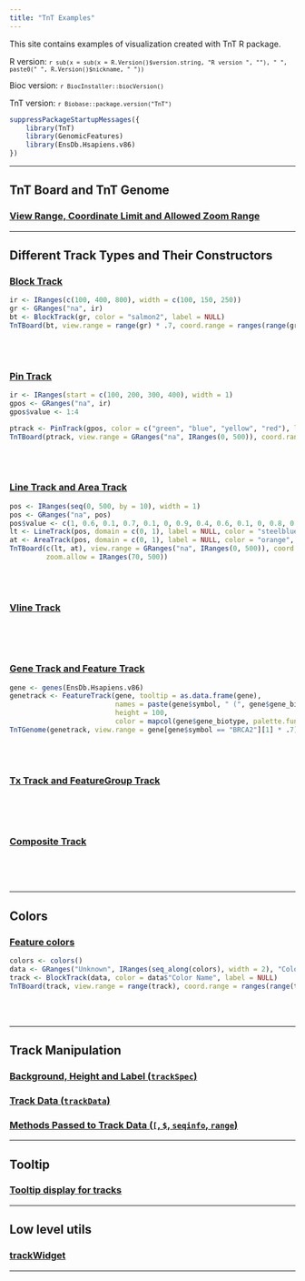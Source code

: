 ```yaml
---
title: "TnT Examples"
---
```


This site contains examples of visualization created with TnT R package.

R version: <code>`r sub(x = sub(x = R.Version()$version.string, "R version ", ""), " ", paste0(" ", R.Version()$nickname, " "))`</code>

Bioc version: <code>`r BiocInstaller::biocVersion()`</code>

TnT version: <code>`r Biobase::package.version("TnT")`</code>


```r
suppressPackageStartupMessages({
    library(TnT)
    library(GenomicFeatures)
    library(EnsDb.Hsapiens.v86)
})
```

------

## TnT Board and TnT Genome

### [View Range, Coordinate Limit and Allowed Zoom Range]()


------

## Different Track Types and Their Constructors

### [Block Track](tracktype-BlockTrack.html)

```r
ir <- IRanges(c(100, 400, 800), width = c(100, 150, 250))
gr <- GRanges("na", ir)
bt <- BlockTrack(gr, color = "salmon2", label = NULL)
TnTBoard(bt, view.range = range(gr) * .7, coord.range = ranges(range(gr)) * .5)
```

<br> </br>

### [Pin Track](tracktype-PinTrack.html)

```r
ir <- IRanges(start = c(100, 200, 300, 400), width = 1)
gpos <- GRanges("na", ir)
gpos$value <- 1:4

ptrack <- PinTrack(gpos, color = c("green", "blue", "yellow", "red"), label = NULL)
TnTBoard(ptrack, view.range = GRanges("na", IRanges(0, 500)), coord.range = IRanges(0, 500))
```

<br> </br>

### [Line Track and Area Track](tracktype-LineTrack-AreaTrack.html)

```r
pos <- IRanges(seq(0, 500, by = 10), width = 1)
pos <- GRanges("na", pos)
pos$value <- c(1, 0.6, 0.1, 0.7, 0.1, 0, 0.9, 0.4, 0.6, 0.1, 0, 0.8, 0.4,  0.5, 0.3, 0.2, 0.3, 0.8, 0.1, 0.8, 0.1, 0, 1, 0.3, 0, 0.9, 1,  0.6, 0.6, 0.1, 0.9, 0.3, 0.7, 0.2, 0.2, 0.6, 0.1, 0, 1, 0.6,  0.1, 0.5, 0.2, 0.4, 0, 1, 0, 0.4, 0.6, 0.5, 0)
lt <- LineTrack(pos, domain = c(0, 1), label = NULL, color = "steelblue", height = 40)
at <- AreaTrack(pos, domain = c(0, 1), label = NULL, color = "orange", height = 40)
TnTBoard(c(lt, at), view.range = GRanges("na", IRanges(0, 500)), coord.range = IRanges(0, 500),
         zoom.allow = IRanges(70, 500))
```

<br> </br>

### [Vline Track](tracktype-VlineTrack.html)

```r
```

<br> </br>

### [Gene Track and Feature Track](tracktype-GeneTrack.html)

```r
gene <- genes(EnsDb.Hsapiens.v86)
genetrack <- FeatureTrack(gene, tooltip = as.data.frame(gene),
                          names = paste(gene$symbol, " (", gene$gene_biotype, ")", sep = ""),
                          height = 100,
                          color = mapcol(gene$gene_biotype, palette.fun = grDevices::rainbow))
TnTGenome(genetrack, view.range = gene[gene$symbol == "BRCA2"][1] * .7)
```

<br> </br>

### [Tx Track and FeatureGroup Track](tracktype-TxTrack.html)

```r
```

<br> </br>


### [Composite Track](track-CompositeTrack.html)

```r
```

<br> </br>

------

## Colors

### [Feature colors](track-colors.html)


```r
colors <- colors()
data <- GRanges("Unknown", IRanges(seq_along(colors), width = 2), "Color Name" = colors)
track <- BlockTrack(data, color = data$"Color Name", label = NULL)
TnTBoard(track, view.range = range(track), coord.range = ranges(range(track)))
```

<br> </br>


------

## Track Manipulation

### [Background, Height and Label (`trackSpec`)]()

### [Track Data (`trackData`)]()

### [Methods Passed to Track Data (`[`, `$`, `seqinfo`, `range`)]()

------

## Tooltip

### [Tooltip display for tracks](track-tooltip-display.html)


------

## Low level utils

### [trackWidget](trackWidget.html)

------

